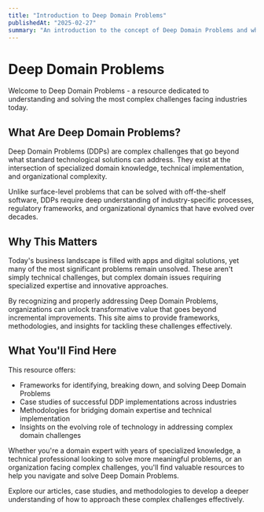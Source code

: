 ```yaml
---
title: "Introduction to Deep Domain Problems"
publishedAt: "2025-02-27"
summary: "An introduction to the concept of Deep Domain Problems and why they matter in today's technological landscape."
---
```


# Deep Domain Problems

Welcome to Deep Domain Problems - a resource dedicated to understanding and solving the most complex challenges facing industries today.

## What Are Deep Domain Problems?

Deep Domain Problems (DDPs) are complex challenges that go beyond what standard technological solutions can address. They exist at the intersection of specialized domain knowledge, technical implementation, and organizational complexity.

Unlike surface-level problems that can be solved with off-the-shelf software, DDPs require deep understanding of industry-specific processes, regulatory frameworks, and organizational dynamics that have evolved over decades.

## Why This Matters

Today's business landscape is filled with apps and digital solutions, yet many of the most significant problems remain unsolved. These aren't simply technical challenges, but complex domain issues requiring specialized expertise and innovative approaches.

By recognizing and properly addressing Deep Domain Problems, organizations can unlock transformative value that goes beyond incremental improvements. This site aims to provide frameworks, methodologies, and insights for tackling these challenges effectively.

## What You'll Find Here

This resource offers:

- Frameworks for identifying, breaking down, and solving Deep Domain Problems
- Case studies of successful DDP implementations across industries
- Methodologies for bridging domain expertise and technical implementation
- Insights on the evolving role of technology in addressing complex domain challenges

Whether you're a domain expert with years of specialized knowledge, a technical professional looking to solve more meaningful problems, or an organization facing complex challenges, you'll find valuable resources to help you navigate and solve Deep Domain Problems.

Explore our articles, case studies, and methodologies to develop a deeper understanding of how to approach these complex challenges effectively.
